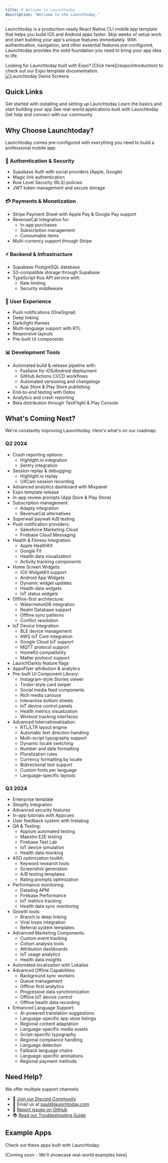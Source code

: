 ```yaml
---
title: # Welcome to Launchtoday
description: "Welcome to the Launchtoday."
---
```


Launchtoday is a production-ready React Native CLI mobile app template that helps you build iOS and Android apps faster. Skip weeks of setup work and start building your app's unique features immediately. With authentication, navigation, and other essential features pre-configured, Launchtoday provides the solid foundation you need to bring your app idea to life.

<Info>
  Looking for Launchtoday built with Expo? [Click here](/expo/introduction) to
  check out our Expo template documentation.
</Info>

<div className="flex flex-row gap-4 items-center justify-center">
  <img
    src="/images/557shots_so.png"
    alt="Launchtoday Demo Screens"
    style={{ borderRadius: "10px", maxWidth: "100%" }}
  />
</div>

## Quick Links

<CardGroup>
  <Card
    title="Installation Guide"
    icon="download"
    href="/react-native-cli/installation"
  >
    Get started with installing and setting up Launchtoday
  </Card>
  <Card
    title="Getting Started"
    icon="rocket"
    href="/react-native-cli/gettingstarted"
  >
    Learn the basics and start building your app
  </Card>
  <Card title="Example Apps" icon="mobile-screen" href="#example-apps">
    See real-world applications built with Launchtoday
  </Card>
  <Card title="Support" icon="headset" href="#need-help">
    Get help and connect with our community
  </Card>
</CardGroup>

## Why Choose Launchtoday?

Launchtoday comes pre-configured with everything you need to build a professional mobile app:

### 🔐 Authentication & Security

- Supabase Auth with social providers (Apple, Google)
- Magic link authentication
- Row Level Security (RLS) policies
- JWT token management and secure storage

### 💳 Payments & Monetization

- Stripe Payment Sheet with Apple Pay & Google Pay support
- RevenueCat integration for:
  - In-app purchases
  - Subscription management
  - Consumable items
- Multi-currency support through Stripe

### ⚡ Backend & Infrastructure

- Supabase PostgreSQL database
- S3-compatible storage through Supabase
- TypeScript Koa API service with:
  - Rate limiting
  - Security middleware

### 🎨 User Experience

- Push notifications (OneSignal)
- Deep linking
- Dark/light themes
- Multi-language support with RTL
- Responsive layouts
- Pre-built UI components

### 📊 Development Tools

- Automated build & release pipeline with:
  - Fastlane for iOS/Android deployment
  - GitHub Actions CI/CD workflows
  - Automated versioning and changelogs
  - App Store & Play Store publishing
- End-to-end testing with Detox
- Analytics and crash reporting
- Beta distribution through TestFlight & Play Console

## What's Coming Next?

We're constantly improving Launchtoday. Here's what's on our roadmap:

### Q2 2024

- Crash reporting options:
  - Highlight.io integration
  - Sentry integration
- Session replay & debugging:
  - Highlight.io replay
  - UXCam session recording
- Advanced analytics dashboard with Mixpanel
- Expo template release
- In-app review prompts (App Store & Play Store)
- Subscription management:
  - Adapty integration
  - RevenueCat alternatives
- Superwall paywall A/B testing
- Push notification providers:
  - Salesforce Marketing Cloud
  - Firebase Cloud Messaging
- Health & Fitness Integration:
  - Apple HealthKit
  - Google Fit
  - Health data visualization
  - Activity tracking components
- Home Screen Widgets:
  - iOS WidgetKit support
  - Android App Widgets
  - Dynamic widget updates
  - Health data widgets
  - IoT status widgets
- Offline-first architecture:
  - WatermelonDB integration
  - Realm Database support
  - Offline sync patterns
  - Conflict resolution
- IoT Device Integration:
  - BLE device management
  - AWS IoT Core integration
  - Google Cloud IoT support
  - MQTT protocol support
  - HomeKit compatibility
  - Matter protocol support
- LaunchDarkly feature flags
- AppsFlyer attribution & analytics
- Pre-built UI Component Library:
  - Instagram-style Stories viewer
  - Tinder-style card swiper
  - Social media feed components
  - Rich media carouse
  - Interactive bottom sheets
  - IoT device control panels
  - Health metrics visualization
  - Workout tracking interfaces
- Advanced Internationalization:
  - RTL/LTR layout engine
  - Automatic text direction handling
  - Multi-script typography support
  - Dynamic locale switching
  - Number and date formatting
  - Pluralization rules
  - Currency formatting by locale
  - Bidirectional text support
  - Custom fonts per language
  - Language-specific layouts

### Q3 2024

- Enterprise template
- Shopify integration
- Advanced security features
- In-app tutorials with Appcues
- User feedback system with Instabug
- QA & Testing:
  - Appium automated testing
  - Maestro E2E testing
  - Firebase Test Lab
  - IoT device simulation
  - Health data mocking
- ASO optimization toolkit:
  - Keyword research tools
  - Screenshot generation
  - A/B testing templates
  - Rating prompts optimization
- Performance monitoring:
  - Datadog APM
  - Firebase Performance
  - IoT metrics tracking
  - Health data sync monitoring
- Growth tools:
  - Branch.io deep linking
  - Viral loops integration
  - Referral system templates
- Advanced Marketing Components:
  - Custom event tracking
  - Cohort analysis tools
  - Attribution dashboards
  - IoT usage analytics
  - Health data insights
- Automated localization with Lokalise
- Advanced Offline Capabilities:
  - Background sync workers
  - Queue management
  - Offline-first analytics
  - Progressive data synchronization
  - Offline IoT device control
  - Offline health data recording
- Enhanced Language Support:
  - AI-powered translation suggestions
  - Language-specific app store listings
  - Regional content adaptation
  - Language-specific media assets
  - Script-specific typography
  - Regional compliance handling
  - Language detection
  - Fallback language chains
  - Language-specific animations
  - Regional payment methods

## Need Help?

We offer multiple support channels:

- 💬 [Join our Discord Community](https://discord.gg/8RU6VUvuWK)
- 📧 Email us at [paul@launchtoday.com](mailto:paul@launchtoday.com)
- 🐛 [Report issues on GitHub](https://github.com/your-repo-link)
- 📚 [Read our Troubleshooting Guide](/troubleshooting)

## Example Apps

Check out these apps built with Launchtoday:

[Coming soon - We'll showcase real-world examples here]

